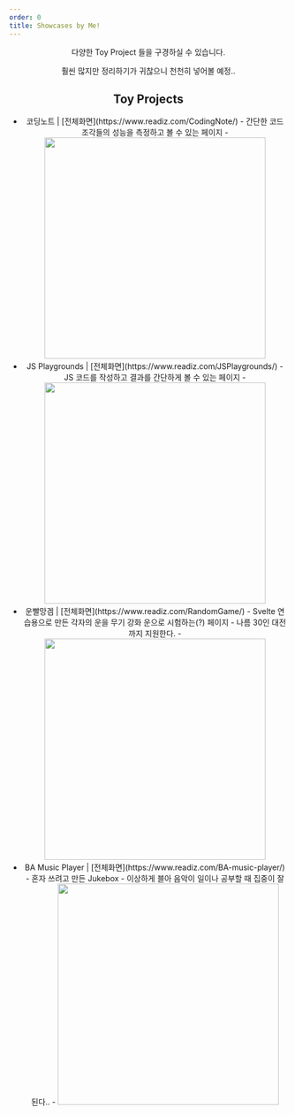 ---
order: 0
title: Showcases by Me!
---

<Header />

다양한 Toy Project 들을 구경하실 수 있습니다.

훨씬 많지만 정리하기가 귀찮으니 천천히 넣어볼 예정..



## Toy Projects

- <Link to="/showcase/Demos/CodingNote">코딩노트</Link> | [전체화면](https://www.readiz.com/CodingNote/)
    - 간단한 코드 조각들의 성능을 측정하고 볼 수 있는 페이지
    - <Image src="2023-05-14-23-57-55.png" width="400" />
- <Link to="/showcase/Demos/JSPlayGround">JS Playgrounds</Link> | [전체화면](https://www.readiz.com/JSPlaygrounds/)
    - JS 코드를 작성하고 결과를 간단하게 볼 수 있는 페이지
    - <Image src="2023-05-14-23-59-42.png" width="400" />
- <Link to="/showcase/Demos/RandomGame">운빨망겜</Link> | [전체화면](https://www.readiz.com/RandomGame/)
    - Svelte 연습용으로 만든 각자의 운을 무기 강화 운으로 시험하는(?) 페이지
    - 나름 30인 대전까지 지원한다.
    - <Image src="2023-05-15-00-00-20.png" width="400" />
- <Link to="/showcase/Demos/BAMusicPlayer">BA Music Player</Link> | [전체화면](https://www.readiz.com/BA-music-player/)
    - 혼자 쓰려고 만든 Jukebox
    - 이상하게 블아 음악이 일이나 공부할 때 집중이 잘 된다..
    - <Image src="2023-05-15-00-01-07.png" width="400" />

